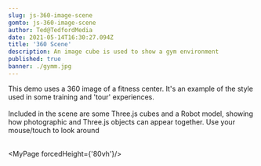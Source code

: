 ```yaml
---
slug: js-360-image-scene
gomto: js-360-image-scene
author: Ted@TedfordMedia
date: 2021-05-14T16:30:27.094Z
title: '360 Scene'
description: An image cube is used to show a gym environment
published: true
banner: ./gymm.jpg  
---
```

 

<Layout>
This demo uses a 360 image of a fitness center.  It's an example of the style used in some training and 'tour' experiences.   
<br/><br/>Included in the scene are some Three.js cubes and a Robot model, showing how photographic and Three.js objects can appear together.   
Use your mouse/touch to look around<br/><br/>
</Layout>


<MyPage forcedHeight={'80vh'}/>  